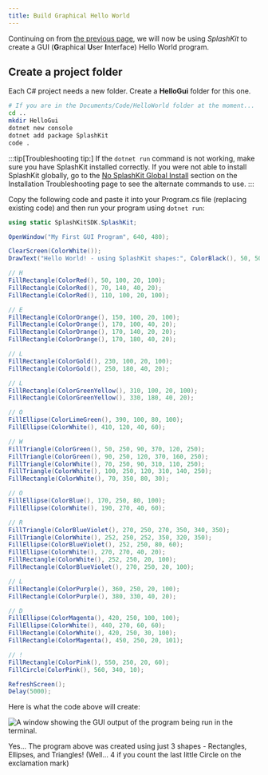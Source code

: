 ```yaml
---
title: Build Graphical Hello World
---
```



Continuing on from [the previous page](/book/part-0-getting-started/3-building-programs/1-tour/1-hello-world-cli), we will now be using *SplashKit* to create a GUI (**G**raphical **U**ser **I**nterface) Hello World program.

## Create a project folder

Each C# project needs a new folder. Create a **HelloGui** folder for this one.

```bash
# If you are in the Documents/Code/HelloWorld folder at the moment...
cd ..
mkdir HelloGui
dotnet new console
dotnet add package SplashKit
code .
```

:::tip[Troubleshooting tip:]
If the `dotnet run` command is not working, make sure you have SplashKit installed correctly. If you were not able to install SplashKit globally, go to the [No SplashKit Global Install](/book/appendix/0-installation/3-0-troubleshooting-install/#no-splashkit-global-install) section on the Installation Troubleshooting page to see the alternate commands to use.
:::

Copy the following code and paste it into your Program.cs file (replacing existing code) and then run your program using `dotnet run`:

```cs
using static SplashKitSDK.SplashKit;

OpenWindow("My First GUI Program", 640, 480);

ClearScreen(ColorWhite());
DrawText("Hello World! - using SplashKit shapes:", ColorBlack(), 50, 50);

// H
FillRectangle(ColorRed(), 50, 100, 20, 100);
FillRectangle(ColorRed(), 70, 140, 40, 20);
FillRectangle(ColorRed(), 110, 100, 20, 100);

// E
FillRectangle(ColorOrange(), 150, 100, 20, 100);
FillRectangle(ColorOrange(), 170, 100, 40, 20);
FillRectangle(ColorOrange(), 170, 140, 20, 20);
FillRectangle(ColorOrange(), 170, 180, 40, 20);

// L
FillRectangle(ColorGold(), 230, 100, 20, 100);
FillRectangle(ColorGold(), 250, 180, 40, 20);

// L
FillRectangle(ColorGreenYellow(), 310, 100, 20, 100);
FillRectangle(ColorGreenYellow(), 330, 180, 40, 20);

// O
FillEllipse(ColorLimeGreen(), 390, 100, 80, 100);
FillEllipse(ColorWhite(), 410, 120, 40, 60);

// W
FillTriangle(ColorGreen(), 50, 250, 90, 370, 120, 250);
FillTriangle(ColorGreen(), 90, 250, 120, 370, 160, 250);
FillTriangle(ColorWhite(), 70, 250, 90, 310, 110, 250);
FillTriangle(ColorWhite(), 100, 250, 120, 310, 140, 250);
FillRectangle(ColorWhite(), 70, 350, 80, 30);

// O
FillEllipse(ColorBlue(), 170, 250, 80, 100);
FillEllipse(ColorWhite(), 190, 270, 40, 60);

// R
FillTriangle(ColorBlueViolet(), 270, 250, 270, 350, 340, 350);
FillTriangle(ColorWhite(), 252, 250, 252, 350, 320, 350);
FillEllipse(ColorBlueViolet(), 252, 250, 80, 60);
FillEllipse(ColorWhite(), 270, 270, 40, 20);
FillRectangle(ColorWhite(), 252, 250, 20, 100);
FillRectangle(ColorBlueViolet(), 270, 250, 20, 100);

// L
FillRectangle(ColorPurple(), 360, 250, 20, 100);
FillRectangle(ColorPurple(), 380, 330, 40, 20);

// D
FillEllipse(ColorMagenta(), 420, 250, 100, 100);
FillEllipse(ColorWhite(), 440, 270, 60, 60);
FillRectangle(ColorWhite(), 420, 250, 30, 100);
FillRectangle(ColorMagenta(), 450, 250, 20, 101);

// !
FillRectangle(ColorPink(), 550, 250, 20, 60);
FillCircle(ColorPink(), 560, 340, 10);

RefreshScreen();
Delay(5000);
```

Here is what the code above will create:

![A window showing the GUI output of the program being run in the terminal.](./images/splashkit-gui-shapes-hello-world.png)

Yes... The program above was created using just 3 shapes - Rectangles, Ellipses, and Triangles! (Well... 4 if you count the last little Circle on the exclamation mark)
